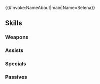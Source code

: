 {{#invoke:NameAbout|main|Name=Selena}}{{HeroPage Tabs}}
{{Hero Infobox
|Name=Selena
|Title=Fluorspar
|WeaponType=Blue Tome
|MoveType=Cavalry
|Origin=Fire Emblem: The Sacred Stones
|Gender=Female
|actorEN=Tiana Camacho
|actorJP=渡辺優里奈
|artist=ワダサチコ
|randomStartTime=2021-01-08T07:00:00Z
|additionDate=December 8, 2020
|releaseDate=December 8, 2020
|poolDate=December 25, 2020
|poolRarities=5
|cv1=7
|cv2=300300
|TagID=セライナ
|InternalID=596
|Properties=specRate_202308
|description=Commoner from out of a desolate village who used her magic ability to become the Fluorspar of the Imperial Three. Appears in Fire Emblem: The Sacred Stones.
}}
{{Stats Page
|Lv1HP=18|Lv1ATK=9|Lv1SPD=9|Lv1DEF=3|Lv1RES=6
|GRHP=50|GRATK=70|GRSPD=70|GRDEF=30|GRRES=40
}}
==Skills==
===Weapons===
{{Weapons Table
|weapon1=Thunder
|weapon1Default=1
|weapon1Unlock=1
|weapon2=Elthunder
|weapon2Default=2
|weapon2Unlock=2
|weapon3=Thoron
|weapon3Default=4
|weapon3Unlock=3
|weapon4=Tome of Storms
|weapon4Default=5
|weapon4Unlock=5
}}
===Assists===
{{Assists Table
|assist1=Rally Attack
|assist1Default=4
|assist1Unlock=3
|assist2=Rally Atk/Res
|assist2Unlock=4
|assist3=Rally Atk/Res+
|assist3Unlock=5
}}
===Specials===
{{Specials Table}}
===Passives===
{{Passives Table
|passiveA1=Life and Death 1
|passiveA2=Life and Death 2
|passiveA3=Life and Death 3
|passiveA4=Life and Death 4
|passiveA1Unlock=2
|passiveA2Unlock=3
|passiveA3Unlock=4
|passiveA4Unlock=5
|passiveB1=Atk/Res Ruse 1
|passiveB2=Atk/Res Ruse 2
|passiveB3=Atk/Res Ruse 3
|passiveB1Unlock=1
|passiveB2Unlock=2
|passiveB3Unlock=4
}}
{{Heroes Navbox}}